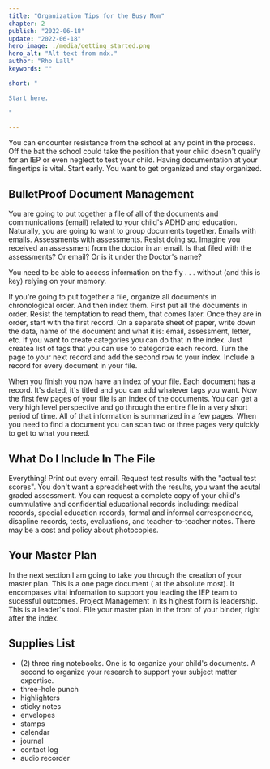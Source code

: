 ```yaml
---
title: "Organization Tips for the Busy Mom"
chapter: 2
publish: "2022-06-18"
update: "2022-06-18"
hero_image: ./media/getting_started.png
hero_alt: "Alt text from mdx."
author: "Rho Lall"
keywords: ""

short: "

Start here.

"

---
```

You can encounter resistance from the school at any point in the process. Off the bat the school could take the position that your child doesn't qualify for an IEP or even neglect to test your child. 
Having documentation at your fingertips is vital. Start early. You want to get organized and stay organized.


## BulletProof Document Management

You are going to put together a file of all of the documents and communications (email) related to your child's ADHD and education. 
Naturally, you are going to want to group documents together. Emails with emails. Assessments with assessments. Resist doing so.
Imagine you received an assessment from the doctor in an email. Is that filed with the assessments? Or email? Or is it under the Doctor's name?

You need to be able to access information on the fly . . . without (and this is key) relying on your memory.


If you're going to put together a file, organize all documents in chronological order. And then index them. First put all the documents in order. Resist the temptation to read them, that comes later.
Once they are in order, start with the first record. On a separate sheet of paper, write down the data, name of the document and what it is: email, assessment, letter, etc. 
If you want to create categories you can do that in the index. Just createa list of tags that you can use to categorize each record. Turn the page to your next record and add the second row to your index.
Include a record for every document in your file.

When you finish you now have an index of your file. Each document has a record. It's dated, it's titled and you can add whatever tags you want. Now the first few pages of your file 
is an index of the documents. You can get a very high level perspective and go through the entire file in a very short period of time.
All of that information is summarized in a few pages. When you need to find a document you can scan two or three pages very quickly to get to what you need.

## What Do I Include In The File

Everything! Print out every email. Request test results with the "actual test scores". You don't want a spreadsheet with the results, you want the acutal graded assessment.
You can request a complete copy of your child's cummulative and confidential educational records including: medical records, special education records, formal and informal correspondence, 
disapline records, tests, evaluations, and teacher-to-teacher notes. There may be a cost and policy about photocopies.


## Your Master Plan

In the next section I am going to take you through the creation of your master plan. This is a one page document ( at the absolute most). 
It encompases vital information to support you leading the IEP team to sucessful outcomes. Project Management in its highest form is leadership. This is a leader's tool.
File your master plan in the front of your binder, right after the index.

## Supplies List

- (2) three ring notebooks.  One is to organize your child's documents. A second to organize your research to support your subject matter expertise. 
- three-hole punch
- highlighters
- sticky notes
- envelopes
- stamps
- calendar
- journal
- contact log
- audio recorder
